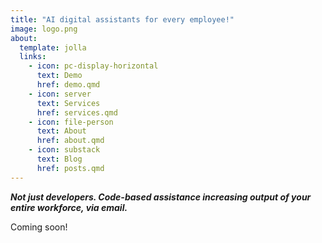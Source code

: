 ```yaml
---
title: "AI digital assistants for every employee!"
image: logo.png
about:
  template: jolla
  links:
    - icon: pc-display-horizontal
      text: Demo
      href: demo.qmd
    - icon: server
      text: Services
      href: services.qmd
    - icon: file-person
      text: About
      href: about.qmd
    - icon: substack
      text: Blog
      href: posts.qmd
---
```


***Not just developers. Code-based assistance increasing output of your entire workforce, via email.***

Coming soon!
